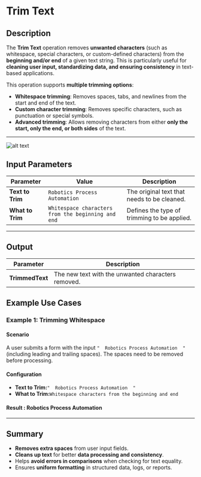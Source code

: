 # **Trim Text**

## **Description**

The **Trim Text** operation removes **unwanted characters** (such as whitespace, special characters, or custom-defined characters) from the **beginning and/or end** of a given text string. This is particularly useful for **cleaning user input, standardizing data, and ensuring consistency** in text-based applications.

This operation supports **multiple trimming options**:

- **Whitespace trimming**: Removes spaces, tabs, and newlines from the start and end of the text.
- **Custom character trimming**: Removes specific characters, such as punctuation or special symbols.
- **Advanced trimming**: Allows removing characters from either **only the start, only the end, or both sides** of the text.

---

 ![alt text](../../../assets/text-action/trim-text.png)

## **Input Parameters**

| Parameter         | Value                                            | Description |
|------------------|------------------------------------------------|-------------|
| **Text to Trim** | `Robotics Process Automation`                   | The original text that needs to be cleaned. |
| **What to Trim** | `Whitespace characters from the beginning and end` | Defines the type of trimming to be applied. |

---

## **Output**

| Parameter      | Description |
|---------------|-------------|
| **TrimmedText** | The new text with the unwanted characters removed. |

## **Example Use Cases**

### **Example 1: Trimming Whitespace**

#### **Scenario**

A user submits a form with the input `"  Robotics Process Automation  "` (including leading and trailing spaces). The spaces need to be removed before processing.

#### **Configuration**

- **Text to Trim:**`"  Robotics Process Automation  "`
- **What to Trim:**`Whitespace characters from the beginning and end`

#### **Result :** Robotics Process Automation

---

## **Summary**

- **Removes extra spaces** from user input fields.
- **Cleans up text** for better **data processing and consistency**.
- Helps **avoid errors in comparisons** when checking for text equality.
- Ensures **uniform formatting** in structured data, logs, or reports.
